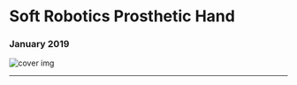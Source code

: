 
# Soft Robotics Prosthetic Hand

### January 2019

![cover img](/images/projects/hand/banner.JPG)

---
